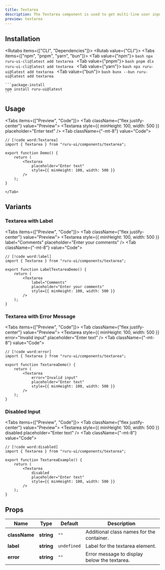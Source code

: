 ```yaml
---
title: Textarea
description: The Textarea component is used to get multi-line user input.
preview: textarea
---
```



## Installation

<Rutabs items={["CLI", "Dependencies"]}>
  <Rutab value={"CLI"}>
    <Tabs items={["npm", "pnpm", "yarn", "bun"]}>
      <Tab value={"npm"}>
      ```bash
      npx ruru-ui-cli@latest add textarea
      ```
      </Tab>
      <Tab value={"pnpm"}>
      ```bash
      pnpm dlx ruru-ui-cli@latest add textarea
      ```
      </Tab>
      <Tab value={"yarn"}>
      ```bash
      npx ruru-ui@latest add textarea
      ```
      </Tab>
      <Tab value={"bun"}>
      ```bash
      bunx --bun ruru-ui@latest add textarea
      ```
    </Tab>
    </Tabs>

  </Rutab>
  <Rutab value={"Dependencies"}>

    ```package-install
    npm install ruru-ui@latest
    ```

  </Rutab>
</Rutabs>

## Usage

<Tabs items={["Preview", "Code"]}>
    <Tab className={"flex justify-center"} value="Preview">
        <Textarea 
          style={{ minHeight: 100, width: 500 }}
          placeholder="Enter text"
        />
    </Tab>
    <Tab className={"-mt-8"} value="Code">
```tsx
// [!code word:Textarea]
import { Textarea } from "ruru-ui/components/textarea";

export function Demo() {
    return (
        <Textarea 
            placeholder="Enter text"
            style={{ minHeight: 100, width: 500 }}
        />
    );
}

```
    </Tab>

</Tabs>

## Variants

### Textarea with Label

<Tabs items={["Preview", "Code"]}>
    <Tab className={"flex justify-center"} value="Preview">
        <Textarea style={{ minHeight: 100, width: 500 }} label="Comments" placeholder="Enter your comments" />
    </Tab>
    <Tab className={"-mt-8"} value="Code">
```tsx
// [!code word:label]
import { Textarea } from "ruru-ui/components/textarea";

export function LabelTextareaDemo() {
    return (
        <Textarea 
            label="Comments"
            placeholder="Enter your comments" 
            style={{ minHeight: 100, width: 500 }} 
        />
    );
}

```
  </Tab>
</Tabs>

### Textarea with Error Message

<Tabs items={["Preview", "Code"]}>
    <Tab className={"flex justify-center"} value="Preview">
        <Textarea style={{ minHeight: 100, width: 500 }} error="Invalid input" placeholder="Enter text" />
    </Tab>
    <Tab className={"-mt-8"} value="Code">
```tsx
// [!code word:error]
import { Textarea } from "ruru-ui/components/textarea";

export function TextareaDemo() {
    return (
        <Textarea 
            error="Invalid input" 
            placeholder="Enter text" 
            style={{ minHeight: 100, width: 500 }}  
        />
    );
}
```
  </Tab>
</Tabs>

### Disabled Input

<Tabs items={["Preview", "Code"]}>
    <Tab className={"flex justify-center"} value="Preview">
        <Textarea style={{ minHeight: 100, width: 500 }} disabled placeholder="Enter text" />
    </Tab>
    <Tab className={"-mt-8"} value="Code">
```tsx
// [!code word:disabled]
import { Textarea } from "ruru-ui/components/textarea";

export function TextareaExample() {
    return (
        <Textarea 
            disabled 
            placeholder="Enter text" 
            style={{ minHeight: 100, width: 500 }} 
        />
    );
}
```
  </Tab>
</Tabs>

## Props

| Name          | Type                                                                                     | Default     | Description                                   |
| ------------- | ---------------------------------------------------------------------------------------- | ----------- | --------------------------------------------- |
| **className** | **string**                                                                                   | `""`        | Additional class names for the container.     |
| **label**     | **string**                                                                                   | `undefined` | Label for the textarea element.               |
| **error**     | **string**                                                                                   | `""`        | Error message to display below the textarea.  |
